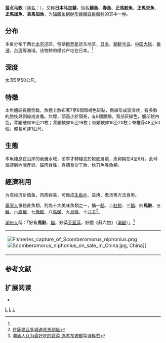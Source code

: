 {{Speciesbox 
| genus = Scomberomorus
| species = niphonius
| status = DD
| status_system = IUCN3.1
| authority = Cuvier et Valenciennes, 1831<ref name='id8203'>{{cite web| url =http://www.bioinfo.cn/db05/BjdwSpecies.php?action=view&id=8203| title =蓝点马鲛| work =中国动物物种编目数据库| publisher =中国科学院微生物研究所| author =中国科学院动物研究所| accessdate =2009-04-16| deadurl =yes| archiveurl =https://web.archive.org/web/20160305051010/http://www.bioinfo.cn/db05/BjdwSpecies.php?action=view&id=8203| archivedate =2016-03-05}}</ref>
| synonyms = *''Sawara niphonia''<br /><small>Cuvier, 1832</small>
*''Cybium gracile''<br /><small>Günther, 1873</small>
*''Cybium niphonium''<br /><small>Cuvier, 1832</small>
}}

'''蓝点马鲛'''（[[学名|学名]]：{{lang|la|''Scomberomorus niphonius''}}），又称'''日本马加鰆'''，俗名'''鰆魚'''、'''春魚'''、'''正馬鮫魚'''、'''正馬交魚'''、'''正馬加魚'''、'''真馬加魚'''，为[[辐鳍鱼纲|辐鳍鱼纲]][[鲈形目|鲈形目]][[鲭亞目|鲭亞目]][[鲭科|鲭科]]的其中一[[种|种]]。

==分布==
本鱼分布于西北[[太平洋|太平洋]]区，包括[[俄罗斯|俄罗斯]]远东地区，[[日本|日本]]、[[朝鲜半岛|朝鲜半岛]]、[[中国大陆|中国大陆]]、[[香港|香港]]、[[台湾|台湾]]等海域。该物种的模式产地在日本。<ref name='id8203'/>

==深度==
水深5至50公尺。

==特徵==
本魚體細長而側扁，魚體上散布著7至8個暗褐色斑點，側線形成波浪狀，有多數的脈枝與側線成直角。無鰾，頭高小於頭長，有8個離鰭。背部灰綠色，腹部銀白色，背鰭硬棘19至21枚；背鰭軟條15至19枚；臀鰭軟條16至20枚；脊椎骨48至50個，體長可達1公尺。

==生態==
本魚棲息在沿岸的表層水域，冬季才轉棲息於較底層處，產卵期在4至6月，此時洄游到內灣產卵。屬肉食性，喜捕食沙丁魚、秋刀魚等魚類。

==經濟利用==
为高经济价值鱼，肉质鲜美，可做成[[生鱼片|生鱼片]]、盐烤、煮汤等方法食用。

[[臺灣人|臺灣人]]重視此魚類，列為十大美味魚類之一，稱一[[午魚|鯃]]、二[[布氏鯧鰺|紅魦]]、三[[銀鯧|鯧]]、四'''馬鮫'''、五[[鮸|鮸]]、六[[嘉鱲魚|嘉鱲]]、七[[赤鯮|赤鯮]]、八[[日本馬頭魚|馬頭]]、九[[烏喉魚|烏喉]]、十[[黃姑魚|寸子]]<ref>[https://opinion.cw.com.tw/blog/profile/194/article/7762 在薩爾瓦多城遇見馬頭魚]</ref>。

[[潮州人|潮州人]]稱：「好魚'''馬鮫'''、[[銀鯧|鯧]]，好菜[[芥藍|芥藍薳]]，好戲《蘇六娘》（[[潮剧|潮剧]]）」<ref>[http://k.sina.com.cn/article_1012411383_3c582bf700100e1t3.html 潮汕人认为最好吃的蔬菜 连苏东坡都写诗称赞]</ref>

{|
| [[File:Fisheries_capture_of_Scomberomorus_niphonius.png|thumb]]
[[File:Scomberomorus_niphonius_on_sale_in_China.jpg|thumb]], China]]
|}

== 参考文献 ==
{{reflist}}

== 扩展阅读 ==
{{refbegin}}
{{wikispecies-inline|Scomberomorus niphonius|蓝点马鲛}}
*{{FishBase_species|genus=Scomberomorus|species=niphonius|year=2011|month=12}}
{{refend}}
{{Taxonbar|from=Q247720}}

[[Category:IUCN红色名录数据缺乏物种|L]]
[[Category:食用鱼|L]]
[[Category:马鲛属|L]]